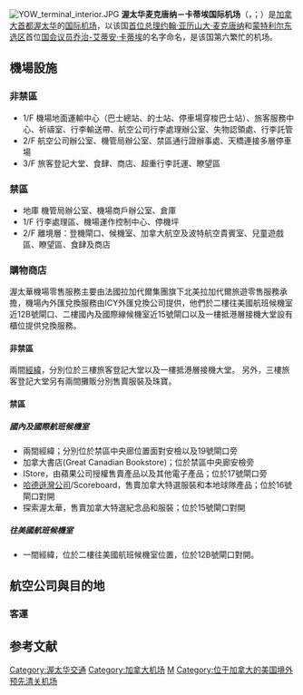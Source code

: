 {{Infobox Airport
|airport_name = 渥太华麦克唐纳－卡蒂埃国际机场<br /><small>{{lang|en|Ottawa Macdonald-Cartier International Airport}}<br>{{lang|fr|Aéroport international Macdonald-Cartier d'Ottawa}}</small>
|image = 
|image-width = 
|image2 = Ottawa Airport.jpg
|image2-width = 250
|caption      = 渥太华麦克唐纳－卡蒂埃国际机场入口
|IATA         = YOW
|ICAO         = CYOW
|type         = [[民用航空|民用]]
|owner        = [[加拿大交通部|加拿大交通部]]<ref>[http://www.tc.gc.ca/programs/Airports/Status/menu.htm Airport Divestiture Status Report]</ref>
|run by       = 管理局
|city         = [[加拿大|加拿大]][[渥太华|渥太华]]
|location     = 渥太华
|elevation    = 114米
|coordinates  = {{Coord|45|19|21|N|075|40|09|W|type:airport_region:CA-ON |display = inline,title |name = Ottawa Macdonald-Cartier International Airport}}
|website = [http://www.ottawa-airport.ca/ www.ottawa-airport.ca]
|runway1_heading = 04/22
|runway1_feet = 3,300
|runway1_meter = 1,006
|runway1_surface = 瀝青/混凝土
|runway2_heading = 07/25
|runway2_feet = 8,000
|runway2_meter = 2,438
|runway2_surface = 瀝青
|runway3_heading = 14/32
|runway3_feet = 10,005
|runway3_meter = 3,050
|runway3_surface = 瀝青
|stat-year    = 2008
|stat1-header = Aircraft Movements
|stat1-data   = 170,042
|stat2-header = Number of Passengers
|stat2-data   = 4,320,000
|footnotes    = Sources: [[Canada_Flight_Supplement|Canada Flight Supplement]]<br />Statistics from [[Transport_Canada|Transport Canada]].<ref name="2008move">[http://www.tc.gc.ca/policy/report/tp141e/tp141.htm TP141 - Aircraft Movement Statistics]</ref><br>Passenger statistics from Ottawa Airport.<ref name="pax">[http://www.ottawa-airport.ca/FlightInformation/paxchart-Dec2008-e.pdf 2008 Ottawa Passenger Statistics (Estimate from Graph)] {{webarchive|url=https://web.archive.org/web/20090304130219/http://www.ottawa-airport.ca/FlightInformation/paxchart-Dec2008-e.pdf |date=2009-03-04 }}</ref>   
}}
[[File:YOW_terminal_interior.JPG|thumb]]
'''渥太华麦克唐纳－卡蒂埃国际机场'''（{{lang-en|Ottawa Macdonald-Cartier International Airport}}，{{lang-fr|Aéroport international Macdonald-Cartier d'Ottawa}}；{{Airport codes|YOW|CYOW}}）是[[加拿大|加拿大]][[首都|首都]][[渥太华|渥太华]]的[[国际机场|国际]][[机场|机场]]，以该国[[加拿大总理|首位总理]][[约翰·亚历山大·麦克唐纳|约翰·亚历山大·麦克唐纳]]和[[蒙特利尔东选区|蒙特利尔东选区]]首位[[国会议员|国会议员]][[乔治-艾蒂安·卡蒂埃|乔治-艾蒂安·卡蒂埃]]的名字命名，是该国第六繁忙的机场。

==機場設施==
===非禁區===
* 1/F 機場地面運輸中心（巴士總站、的士站、停車場穿梭巴士站）、旅客服務中心、祈禱室、行李輸送帶、航空公司行李處理辦公室、失物認領處、行李託管
* 2/F 航空公司辦公室、機管局辦公室、禁區通行證辦事處、天橋連接多層停車場
* 3/F 旅客登記大堂、食肆、商店、超重行李託運、瞭望區

===禁區===
*地庫 機管局辦公室、機場商戶辦公室、倉庫
*1/F 行李處理區、機場運作控制中心、停機坪
*2/F 離境層：登機閘口、候機室、加拿大航空及波特航空貴賓室、兒童遊戲區、瞭望區、食肆及商店

===購物商店===
渥太華機場零售服務主要由法國拉加代爾集團旗下北美拉加代爾旅遊零售服務承擔，機場內外匯兌換服務由ICY外匯兌換公司提供，他們於二樓往美國航班候機室近12B號閘口、二樓國內及國際線候機室近15號閘口以及一樓抵港層接機大堂設有櫃位提供兌換服務。

====非禁區====
兩間[[經緯書局|經緯]]，分別位於三樓旅客登記大堂以及一樓抵港層接機大堂。
另外，三樓旅客登記大堂另有兩間攤販分別售賣服裝及珠寶。

====禁區====
=====國內及國際航班候機室=====
* 兩間經緯；分別位於禁區中央廊位置面對安檢以及19號閘口旁
* 加拿大書店(Great Canadian Bookstore)；位於禁區中央廊安檢旁
* IStore，由蘋果公司授權售賣產品以及其他電子產品；位於17號閘口旁
* [[哈德遜灣公司|哈德遜灣公司]]/Scoreboard，售賣加拿大特選服裝和本地球隊產品；位於16號閘口對開
* 探索渥太華，售賣加拿大特選紀念品和服裝；位於15號閘口對開

=====往美國航班候機室=====
*一間經緯，位於二樓往美國航班候機室位置，位於12B號閘口對開。

==航空公司與目的地==
=== 客運 ===
{{Airport-dest-list
|{{flagicon|CAN}} [[加拿大航空|加拿大航空]]|[[愛民頓國際機場|愛民頓]]、[[哈利法克斯羅伯特·洛恩·斯坦菲爾德國際機場|-{zh-hans:哈利法克斯;zh-hk:哈利法斯;zh-mo:哈利法斯;zh-tw:哈利法克斯;}-]]、[[勞德代爾堡－荷里活國際機場|勞德代爾堡]]、[[倫敦希斯路機場|倫敦–-{zh-cn:希思罗;zh-tw:希斯洛;zh-hk:希斯路;}-]]、[[蒙特利爾皮埃爾·埃利奧特·特魯多國際機場|-{zh-hans:蒙特利尔-特鲁多;zh-hk:滿地可-杜魯多;zh-mo:滿地可-杜魯多;zh-tw:蒙特婁-特魯道;}-]]、<br>'''季節性航班'''：
|{{flagicon|CAN}} [[加拿大快運航空|加拿大快運航空]]|[[洛根國際機場|波士頓]]、[[夏洛特道格拉斯國際機場|夏洛特]]、-{zh-hans:弗雷德里克顿;zh-hk:弗德力頓;zh-mo:弗德力頓;zh-tw:弗雷德里克頓;}-、[[魁北克讓·勒薩熱國際機場|魁北克城]]、[[溫尼伯詹姆斯·阿姆斯特朗·理查森國際機場|溫尼伯]][[拉瓜地亞機場|紐約–拉瓜地亞]]、[[紐華克自由國際機場|紐華克]]、
|7={{flagicon|CAN}} [[加拿大越洋航空|加拿大越洋航空]]|8=|9={{flagicon|CAN}} {{link-en|加拿大北方航空|Canadian North}}|10=伊卡卢伊特|13={{flagicon|CAN}} [[波特航空|波特航空]]|14=[[哈利法克斯羅伯特·洛恩·斯坦菲爾德國際機場|-{zh-hans:哈利法克斯;zh-hk:哈利法斯;zh-mo:哈利法斯;zh-tw:哈利法克斯;}-]]、|15={{flagicon|CAN}} [[陽翼航空|陽翼航空]]|16=|17={{flagicon|CAN}} [[西捷航空|西捷航空]]|18=[[哈利法克斯羅伯特·洛恩·斯坦菲爾德國際機場|-{zh-hans:哈利法克斯;zh-hk:哈利法斯;zh-mo:哈利法斯;zh-tw:哈利法克斯;}-]]、[[溫尼伯詹姆斯·阿姆斯特朗·理查森國際機場|溫尼伯]]|19={{flagicon|CAN}} [[西捷航空快運|西捷航空快運]]|20=[[哈利法克斯羅伯特·洛恩·斯坦菲爾德國際機場|-{zh-hans:哈利法克斯;zh-hk:哈利法斯;zh-mo:哈利法斯;zh-tw:哈利法克斯;}-]]|21={{flagicon|USA}} [[达美连接航空|达美连接航空]]|22=[[底特律都會韋恩縣機場|底特律]]}}

== 参考文献 ==
{{Reflist}}

[[Category:渥太华交通|Category:渥太华交通]]
[[Category:加拿大机场|Category:加拿大机场]]
[[Category:冠以人名的美洲機場|M]]
[[Category:位于加拿大的美国境外预先清关机场|Category:位于加拿大的美国境外预先清关机场]]